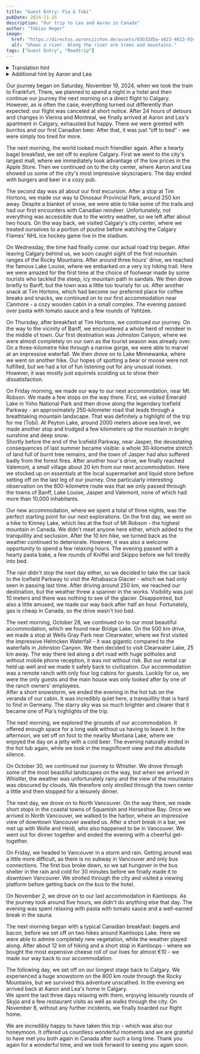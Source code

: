 ```yaml
---
title: "Guest Entry: Pia & Tobi"
pubDate: 2024-11-25
description: "Our trip to Lea and Aaron in Canada"
author: "Tobias Heger"
image:
  href: "https://directus.aaronczichon.de/assets/03b32d5a-a823-4613-9342-71406eda4985.jpeg?quality=70&width=1600"
  alt: "Shows a river. Along the river are trees and mountains."
tags: ["Guest Entry", "Roadtrip"]
---
```



<details>
  <summary>Translation hint</summary>
  Guest entries are written by our guests in German. We auto-translate them into
  English using DeepL. We apologize for any translation errors. Our own entries after
  June 24th 2024 are written in English.
</details>

<details>
  <summary>Additional hint by Aaron and Lea</summary>
  Temporal context: Pia and Tobi visited us from October 20 to November 7, 2024.
</details>

Our journey began on Saturday, November 19, 2024, when we took the train to Frankfurt. There, we planned to spend a night in a hotel and then continue our journey the next morning on a direct flight to Calgary. However, as is often the case, everything turned out differently than expected: our flight was canceled at short notice. After 24 hours of detours and changes in Vienna and Montreal, we finally arrived at Aaron and Lea's apartment in Calgary, exhausted but happy. There we were greeted with burritos and our first Canadian beer. After that, it was just “off to bed” - we were simply too tired for more.

The next morning, the world looked much friendlier again. After a hearty bagel breakfast, we set off to explore Calgary. First we went to the city's largest mall, where we immediately took advantage of the low prices in the Apple Store. Then we continued on to the city center, where Aaron and Lea showed us some of the city's most impressive skyscrapers. The day ended with burgers and beer in a cozy pub.

The second day was all about our first excursion. After a stop at Tim Hortons, we made our way to Dinosaur Provincial Park, around 250 km away. Despite a blanket of snow, we were able to hike some of the trails and had our first encounters with Canadian reindeer. Unfortunately, not everything was accessible due to the wintry weather, so we left after about two hours. On the way back, we visited Calgary's city center, where we treated ourselves to a portion of poutine before watching the Calgary Flames' NHL ice hockey game live in the stadium.

<DirectusImage assetId="2e6cccc6-e5a0-44bf-b3e7-be9ea6199fb2.jpeg" />

On Wednesday, the time had finally come: our actual road trip began. After leaving Calgary behind us, we soon caught sight of the first mountain ranges of the Rocky Mountains. After around three hours' drive, we reached the famous Lake Louise, where we embarked on a very icy hiking trail. Here we were amazed for the first time at the choice of footwear made by some tourists who tackled the steep, icy mountain path in sandals. We then drove briefly to Banff, but the town was a little too touristy for us. After another snack at Tim Hortons, which had become our preferred place for coffee breaks and snacks, we continued on to our first accommodation near Canmore - a cozy wooden cabin in a small complex. The evening passed over pasta with tomato sauce and a few rounds of Yahtzee.

On Thursday, after breakfast at Tim Hortons, we continued our journey. On the way to the vicinity of Banff, we encountered a whole herd of reindeer in the middle of town. Our first destination was Johnston Canyon, where we were almost completely on our own as the tourist season was already over. On a three-kilometre hike through a narrow gorge, we were able to marvel at an impressive waterfall. We then drove on to Lake Minnewanka, where we went on another hike. Our hopes of spotting a bear or moose were not fulfilled, but we had a lot of fun listening out for any unusual noises. However, it was mostly just squirrels scolding us to show their dissatisfaction.

<DirectusImage assetId="ab40d1e1-94f9-464a-93d4-fd3b5798dc96.JPG" />

On Friday morning, we made our way to our next accommodation, near Mt. Robson. We made a few stops on the way there. First, we visited Emerald Lake in Yoho National Park and then drove along the legendary Icefield Parkway - an approximately 250-kilometer road that leads through a breathtaking mountain landscape. That was definitely a highlight of the trip for me (Tobi). At Peyton Lake, around 2000 meters above sea level, we made another stop and trudged a few kilometers up the mountain in bright sunshine and deep snow.   
Shortly before the end of the Icefield Parkway, near Jasper, the devastating consequences of last summer became visible: a whole 30-kilometre stretch of land full of burnt tree remains, and the town of Jasper had also suffered badly from the forest fires. After another hour's drive, we finally reached Valemont, a small village about 20 km from our next accommodation. Here we stocked up on essentials at the local supermarket and liquid store before setting off on the last leg of our journey. One particularly interesting observation on the 600-kilometre route was that we only passed through the towns of Banff, Lake Louise, Jasper and Valemont, none of which had more than 10,000 inhabitants.

Our new accommodation, where we spent a total of three nights, was the perfect starting point for our next explorations. On the first day, we went on a hike to Kinney Lake, which lies at the foot of Mt Robson - the highest mountain in Canada. We didn't meet anyone here either, which added to the tranquillity and seclusion. After the 10 km hike, we turned back as the weather continued to deteriorate. However, it was also a welcome opportunity to spend a few relaxing hours. The evening passed with a hearty pasta bake, a few rounds of Kniffel and Skippo before we fell tiredly into bed.

The rain didn't stop the next day either, so we decided to take the car back to the Icefield Parkway to visit the Athabasca Glacier - which we had only seen in passing last time. After driving around 250 km, we reached our destination, but the weather threw a spanner in the works. Visibility was just 10 meters and there was nothing to see of the glacier. Disappointed, but also a little amused, we made our way back after half an hour. Fortunately, gas is cheap in Canada, so the drive wasn't too bad.

<DirectusGallery folderName="49 Guest Entry Pia Tobi" />

The next morning, October 28, we continued on to our most beautiful accommodation, which we found near Bridge Lake. On the 500 km drive, we made a stop at Wells Gray Park near Clearwater, where we first visited the impressive Helmcken Waterfall - it was gigantic compared to the waterfalls in Johnston Canyon. We then decided to visit Clearwater Lake, 25 km away. The way there led along a dirt road with huge potholes and without mobile phone reception, it was not without risk. But our rental car held up well and we made it safely back to civilization. Our accommodation was a remote ranch with only four log cabins for guests. Luckily for us, we were the only guests and the main house was only looked after by one of the ranch owners' employees.   
After a short snowstorm, we ended the evening in the hot tub on the veranda of our cabin. It was incredibly quiet here, a tranquillity that is hard to find in Germany. The starry sky was so much brighter and clearer that it became one of Pia's highlights of the trip.

The next morning, we explored the grounds of our accommodation. It offered enough space for a long walk without us having to leave it. In the afternoon, we set off on foot to the nearby Montana Lake, where we enjoyed the day on a jetty with a cold beer. The evening naturally ended in the hot tub again, while we took in the magnificent view and the absolute silence.

On October 30, we continued our journey to Whistler. We drove through some of the most beautiful landscapes on the way, but when we arrived in Whistler, the weather was unfortunately rainy and the view of the mountains was obscured by clouds. We therefore only strolled through the town center a little and then stopped for a leisurely dinner.

The next day, we drove on to North Vancouver. On the way there, we made short stops in the coastal towns of Squamish and Horseshoe Bay. Once we arrived in North Vancouver, we walked to the harbor, where an impressive view of downtown Vancouver awaited us. After a short break in a bar, we met up with Wolle and Heidi, who also happened to be in Vancouver. We went out for dinner together and ended the evening with a cheerful get-together.

<DirectusImage assetId="ef0e4bb3-a7c6-4884-b930-0544a298d320.JPG" />

On Friday, we headed to Vancouver in a storm and rain. Getting around was a little more difficult, as there is no subway in Vancouver and only bus connections. The first bus broke down, so we sat hungover in the bus shelter in the rain and cold for 30 minutes before we finally made it to downtown Vancouver. We strolled through the city and visited a viewing platform before getting back on the bus to the hotel.

On November 2, we drove on to our last accommodation in Kamloops. As the journey took around five hours, we didn't do anything else that day. The evening was spent relaxing with pasta with tomato sauce and a well-earned break in the sauna.

The next morning began with a typical Canadian breakfast: bagels and bacon, before we set off on two hikes around Kamloops Lake. Here we were able to admire completely new vegetation, while the weather played along. After about 12 km of hiking and a short stop in Kamloops - where we bought the most expensive cheese roll of our lives for almost €10 - we made our way back to our accommodation.

The following day, we set off on our longest stage back to Calgary. We experienced a huge snowstorm on the 800 km route through the Rocky Mountains, but we survived this adventure unscathed. In the evening we arrived back at Aaron and Lea's home in Calgary.   
We spent the last three days relaxing with them, enjoying leisurely rounds of Skyjo and a few restaurant visits as well as walks through the city. On November 8, without any further incidents, we finally boarded our flight home.

We are incredibly happy to have taken this trip - which was also our honeymoon. It offered us countless wonderful moments and we are grateful to have met you both again in Canada after such a long time. Thank you again for a wonderful time, and we look forward to seeing you again soon.
